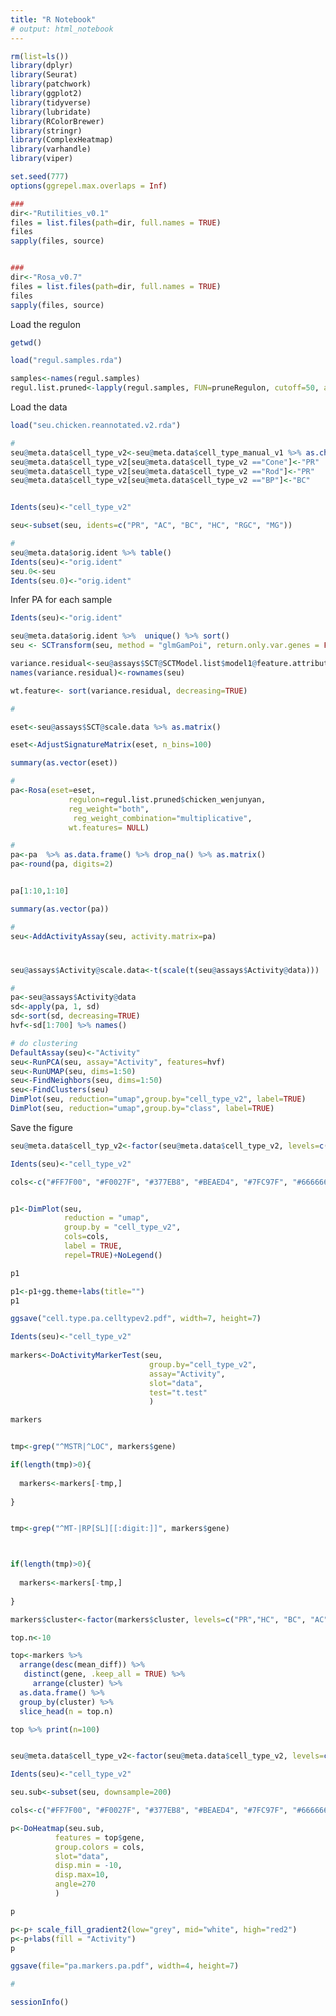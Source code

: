 ```yaml
---
title: "R Notebook"
# output: html_notebook
---
```



```r

rm(list=ls())
library(dplyr)
library(Seurat)
library(patchwork)
library(ggplot2)
library(tidyverse)
library(lubridate)
library(RColorBrewer)
library(stringr)
library(ComplexHeatmap)
library(varhandle)
library(viper)

set.seed(777)
options(ggrepel.max.overlaps = Inf)

```



```r

###
dir<-"Rutilities_v0.1"
files = list.files(path=dir, full.names = TRUE)
files
sapply(files, source)


###
dir<-"Rosa_v0.7"
files = list.files(path=dir, full.names = TRUE)
files
sapply(files, source)

```


Load the regulon 
```r
getwd()

load("regul.samples.rda")

samples<-names(regul.samples)
regul.list.pruned<-lapply(regul.samples, FUN=pruneRegulon, cutoff=50, adaptive=FALSE, eliminate=FALSE)

```


Load the data 
```r
load("seu.chicken.reannotated.v2.rda")

```



```r
#
seu@meta.data$cell_type_v2<-seu@meta.data$cell_type_manual_v1 %>% as.character()
seu@meta.data$cell_type_v2[seu@meta.data$cell_type_v2 =="Cone"]<-"PR"
seu@meta.data$cell_type_v2[seu@meta.data$cell_type_v2 =="Rod"]<-"PR"
seu@meta.data$cell_type_v2[seu@meta.data$cell_type_v2 =="BP"]<-"BC"


Idents(seu)<-"cell_type_v2"

seu<-subset(seu, idents=c("PR", "AC", "BC", "HC", "RGC", "MG"))

#
seu@meta.data$orig.ident %>% table()
Idents(seu)<-"orig.ident"
seu.0<-seu
Idents(seu.0)<-"orig.ident"

```

Infer PA for each sample
```r

Idents(seu)<-"orig.ident"

seu@meta.data$orig.ident %>%  unique() %>% sort()
seu <- SCTransform(seu, method = "glmGamPoi", return.only.var.genes = FALSE)

variance.residual<-seu@assays$SCT@SCTModel.list$model1@feature.attributes$residual_variance
names(variance.residual)<-rownames(seu)

wt.feature<- sort(variance.residual, decreasing=TRUE)

#

eset<-seu@assays$SCT@scale.data %>% as.matrix() 

eset<-AdjustSignatureMatrix(eset, n_bins=100)

summary(as.vector(eset))

```



```r
#
pa<-Rosa(eset=eset,
             regulon=regul.list.pruned$chicken_wenjunyan,
             reg_weight="both",
              reg_weight_combination="multiplicative",
             wt.features= NULL)

# 
pa<-pa  %>% as.data.frame() %>% drop_na() %>% as.matrix()
pa<-round(pa, digits=2)


pa[1:10,1:10]

summary(as.vector(pa))

#
seu<-AddActivityAssay(seu, activity.matrix=pa)


```


#
```r

seu@assays$Activity@scale.data<-t(scale(t(seu@assays$Activity@data)))

# 
pa<-seu@assays$Activity@data
sd<-apply(pa, 1, sd)
sd<-sort(sd, decreasing=TRUE)
hvf<-sd[1:700] %>% names()

# do clustering
DefaultAssay(seu)<-"Activity"
seu<-RunPCA(seu, assay="Activity", features=hvf)
seu<-RunUMAP(seu, dims=1:50)
seu<-FindNeighbors(seu, dims=1:50)
seu<-FindClusters(seu)
DimPlot(seu, reduction="umap",group.by="cell_type_v2", label=TRUE)
DimPlot(seu, reduction="umap",group.by="class", label=TRUE)

```



Save the figure
```r

seu@meta.data$cell_typ_v2<-factor(seu@meta.data$cell_type_v2, levels=c("PR","HC", "BC", "AC", "RGC", "MG"))

Idents(seu)<-"cell_type_v2"

cols<-c("#FF7F00", "#F0027F", "#377EB8", "#BEAED4", "#7FC97F", "#666666")


p1<-DimPlot(seu, 
            reduction = "umap", 
            group.by = "cell_type_v2", 
            cols=cols,
            label = TRUE,
            repel=TRUE)+NoLegend()

p1

p1<-p1+gg.theme+labs(title="")
p1

ggsave("cell.type.pa.celltypev2.pdf", width=7, height=7)

```

```r

Idents(seu)<-"cell_type_v2"
  
markers<-DoActivityMarkerTest(seu, 
                               group.by="cell_type_v2",
                               assay="Activity",
                               slot="data",
                               test="t.test"
                               )

markers


tmp<-grep("^MSTR|^LOC", markers$gene)

if(length(tmp)>0){
  
  markers<-markers[-tmp,]   
  
}


tmp<-grep("^MT-|RP[SL][[:digit:]]", markers$gene)



if(length(tmp)>0){
  
  markers<-markers[-tmp,] 
  
}

```


```r

markers$cluster<-factor(markers$cluster, levels=c("PR","HC", "BC", "AC", "RGC", "MG"))

top.n<-10

top<-markers %>%
  arrange(desc(mean_diff)) %>%
   distinct(gene, .keep_all = TRUE) %>%
     arrange(cluster) %>%
  as.data.frame() %>%
  group_by(cluster) %>%
  slice_head(n = top.n)

top %>% print(n=100)


seu@meta.data$cell_type_v2<-factor(seu@meta.data$cell_type_v2, levels=c("PR", "HC", "BC", "AC", "RGC", "MG"))

Idents(seu)<-"cell_type_v2"

seu.sub<-subset(seu, downsample=200)

cols<-c("#FF7F00", "#F0027F", "#377EB8", "#BEAED4", "#7FC97F", "#666666")

p<-DoHeatmap(seu.sub, 
          features = top$gene,
          group.colors = cols,
          slot="data",
          disp.min = -10,
          disp.max=10,
          angle=270
          )

p

p<-p+ scale_fill_gradient2(low="grey", mid="white", high="red2") 
p<-p+labs(fill = "Activity") 
p

ggsave(file="pa.markers.pa.pdf", width=4, height=7)

# 
```


```r
sessionInfo()
```




